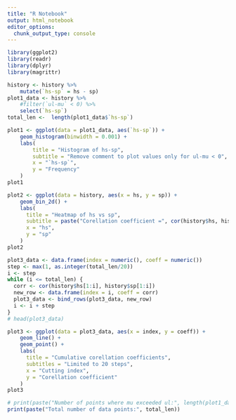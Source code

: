```yaml
---
title: "R Notebook"
output: html_notebook
editor_options: 
  chunk_output_type: console
---
```


```r
library(ggplot2)
library(readr)
library(dplyr)
library(magrittr)

history <- history %>%
    mutate(`hs-sp` = hs - sp)
plot1_data <- history %>%
    #filter(`ul-mu` < 0) %>%
    select(`hs-sp`)
total_len <-  length(plot1_data$`hs-sp`)

plot1 <- ggplot(data = plot1_data, aes(`hs-sp`)) +
    geom_histogram(binwidth = 0.001) +
    labs(
        title = "Histogram of hs-sp",
        subtitle = "Remove comment to plot values only for ul-mu < 0",
        x = "`hs-sp`",
        y = "Frequency"
    )
plot1

plot2 <- ggplot(data = history, aes(x = hs, y = sp)) +
    geom_bin_2d() +
    labs(
      title = "Heatmap of hs vs sp",
      subtitle = paste("Corellation coefficient =", cor(history$hs, history$sp)),
      x = "hs",
      y = "sp"
    )
plot2

plot3_data <- data.frame(index = numeric(), coeff = numeric())
step <- max(1, as.integer(total_len/20))
i <- step
while (i <= total_len) {
  corr <- cor(history$hs[1:i], history$sp[1:i])
  new_row <- data.frame(index = i, coeff = corr)
  plot3_data <- bind_rows(plot3_data, new_row)
  i <- i + step
}
# head(plot3_data)

plot3 <- ggplot(data = plot3_data, aes(x = index, y = coeff)) +
    geom_line() +
    geom_point() +
    labs(
      title = "Cumulative corellation coefficients",
      subtitles = "Limited to 20 steps",
      x = "Cutting index",
      y = "Corellation coefficient"
    )
plot3

# print(paste("Number of points where mu exceeded ul:", length(plot1_data$`hs-sp`)))
print(paste("Total number of data points:", total_len))
```
